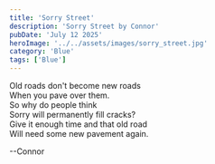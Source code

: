 ```yaml
---
title: 'Sorry Street'
description: 'Sorry Street by Connor'
pubDate: 'July 12 2025'
heroImage: '../../assets/images/sorry_street.jpg'
category: 'Blue'
tags: ['Blue']
---
```


Old roads don't become new roads  
When you pave over them.  
So why do people think  
Sorry will permanently fill cracks?  
Give it enough time and that old road  
Will need some new pavement again.  

--Connor
